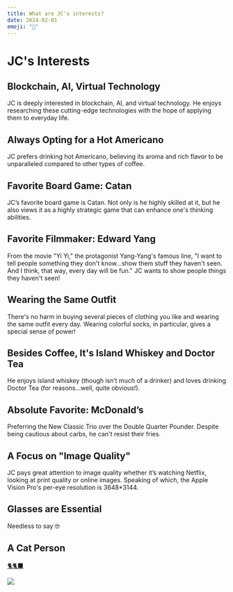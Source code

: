 ```yaml
---
title: What are JC's interests?
date: 2024-02-01
emoji: "👾"
---
```


# JC's Interests

## Blockchain, AI, Virtual Technology

JC is deeply interested in blockchain, AI, and virtual technology. He enjoys researching these cutting-edge technologies with the hope of applying them to everyday life.

## Always Opting for a Hot Americano

JC prefers drinking hot Americano, believing its aroma and rich flavor to be unparalleled compared to other types of coffee.

## Favorite Board Game: Catan

JC’s favorite board game is Catan. Not only is he highly skilled at it, but he also views it as a highly strategic game that can enhance one's thinking abilities.

## Favorite Filmmaker: Edward Yang

From the movie "Yi Yi," the protagonist Yang-Yang's famous line, "I want to tell people something they don't know...show them stuff they haven't seen. And I think, that way, every day will be fun." JC wants to show people things they haven't seen!

## Wearing the Same Outfit

There's no harm in buying several pieces of clothing you like and wearing the same outfit every day. Wearing colorful socks, in particular, gives a special sense of power!

## Besides Coffee, It's Island Whiskey and Doctor Tea

He enjoys island whiskey (though isn’t much of a drinker) and loves drinking Doctor Tea (for reasons...well, quite obvious!).

## Absolute Favorite: McDonald’s

Preferring the New Classic Trio over the Double Quarter Pounder. Despite being cautious about carbs, he can't resist their fries.

## A Focus on "Image Quality"

JC pays great attention to image quality whether it’s watching Netflix, looking at print quality or online images. Speaking of which, the Apple Vision Pro's per-eye resolution is 3648\*3144.

## Glasses are Essential

Needless to say 🤓

## A Cat Person

[🐈🐈‍⬛](https://www.instagram.com/p/C3aPP16P25c/)

[![](/image/2cat.jpg)](https://www.instagram.com/p/C3aPP16P25c/)
